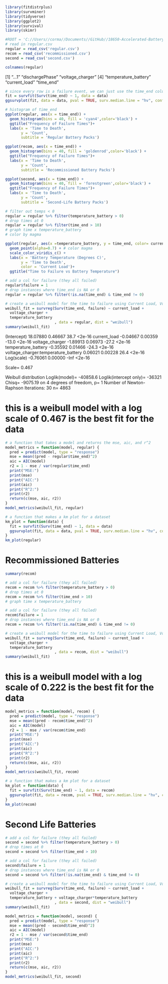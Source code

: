 ```r
library(fitdistrplus)
library(survminer)
library(tidyverse)
library(ggplot2)
library(survival)
library(skimr)
```
```r
#ROOT = 'C://Users//corma//Documents//GitHub//18650-Accelerated-Battery-Life-Testing//'
# read in regular.csv
regular = read_csv('regular.csv')
recom = read_csv('recommissioned.csv')
second = read_csv('second.csv')
```
```r
colnames(regular)
```
[1] "...1"                "dischargePhase"      "voltage_charger"
[4] "temperature_battery" "current_load"        "time_end"

```r
# since every row is a failure event, we can just use the time_end column
fit = survfit(Surv(time_end) ~ 1, data = data)
ggsurvplot(fit, data = data, pval = TRUE, surv.median.line = "hv", conf.int = TRUE) + ggtitle("KM curve for Batteries")
```
```r
# histogram of time_end
ggplot(regular, aes(x = time_end)) +
  geom_histogram(bins = 40, fill = 'cyan4',color='black') +
  ggtitle("Frequency of Failure Times")+
  labs(x = 'Time to Death',
       y = 'Count',
       subtitle = 'Regular Battery Packs')
```

```r
ggplot(recom, aes(x = time_end)) +
  geom_histogram(bins = 40, fill = 'goldenrod',color='black') +
  ggtitle("Frequency of Failure Times")+
  labs(x = 'Time to Death',
       y = 'Count',
       subtitle = 'Recommissioned Battery Packs')
```
```r
ggplot(second, aes(x = time_end)) +
  geom_histogram(bins = 40, fill = 'forestgreen',color='black') +
  ggtitle("Frequency of Failure Times")+
  labs(x = 'Time to Death',
       y = 'Count',
       subtitle = 'Second-Life Battery Packs')
```
```r
# filter out temps < 0
regular = regular %>% filter(temperature_battery > 0)
# drop times at 0
regular = regular %>% filter(time_end > 10)
# graph time x temperature_battery
# color by magma
```

```r
ggplot(regular, aes(x =temperature_battery, y = time_end, color= current_load)) +
  geom_point(alpha=0.7) + # color magma
  scale_color_viridis_c() +
  labs(x = 'Battery Temperature (Degrees C)',
       y = 'Time to Death',
       color = 'Current Load')+
  ggtitle("Time to Failure vs Battery Temperature")
```

```r
# add a col for failure (they all failed)
regular$failure = 1
# drop instances where time_end is NA or 0
regular = regular %>% filter(!is.na(time_end) & time_end != 0)
```
```r
# create a weibull model for the time to failure using Current Load, Voltage Charger, and Temperature Battery
weibull_fit = survreg(Surv(time_end, failure) ~ current_load +
  voltage_charger +
  temperature_battery
                      , data = regular, dist = "weibull")
summary(weibull_fit)
```
(Intercept)                         18.07880    0.46667  38.7 <2e-16
current_load                        -0.04667    0.00359 -13.0 <2e-16
voltage_charger                     -1.89913    0.06973 -27.2 <2e-16
temperature_battery                 -0.35592    0.01466 -24.3 <2e-16
voltage_charger:temperature_battery  0.06021    0.00228  26.4 <2e-16
Log(scale)                          -0.76061    0.00000  -Inf <2e-16

Scale= 0.467

Weibull distribution
Loglik(model)= -40858.6   Loglik(intercept only)= -36321
Chisq= -9075.19 on 4 degrees of freedom, p= 1
Number of Newton-Raphson Iterations: 30
n= 4863


# this is a weibull model with a log scale of 0.467 is the best fit for the data

```r
# a function that takes a model and returns the mse, aic, and r^2
model_metrics = function(model, regular) {
  pred = predict(model, type = "response")
  mse = mean((pred - regular$time_end)^2)
  aic = AIC(model)
  r2 = 1 - mse / var(regular$time_end)
  print("MSE:")
  print(mse)
  print("AIC:")
  print(aic)
  print("R^2:")
  print(r2)
  return(c(mse, aic, r2))
}
model_metrics(weibull_fit, regular)
```
```r
# a function that makes a km plot for a dataset
km_plot = function(data) {
  fit = survfit(Surv(time_end) ~ 1, data = data)
  ggsurvplot(fit, data = data, pval = TRUE, surv.median.line = "hv", conf.int = TRUE) + ggtitle("KM curve for Batteries")
}
km_plot(regular)
```

# Recommissioned Batteries

```r
summary(recom)
```

```r
# add a col for failure (they all failed)
recom = recom %>% filter(temperature_battery > 0)
# drop times at 0
recom = recom %>% filter(time_end > 10)
# graph time x temperature_battery

# add a col for failure (they all failed)
recom$failure = 1
# drop instances where time_end is NA or 0
recom = recom %>% filter(!is.na(time_end) & time_end != 0)

# create a weibull model for the time to failure using Current Load, Voltage Charger, and Temperature Battery
weibull_fit = survreg(Surv(time_end, failure) ~ current_load +
  voltage_charger +
  temperature_battery
                      , data = recom, dist = "weibull")
summary(weibull_fit)
```

# this is a weibull model with a log scale of 0.222 is the best fit for the data

```r
model_metrics = function(model, recom) {
  pred = predict(model, type = "response")
  mse = mean((pred - recom$time_end)^2)
  aic = AIC(model)
  r2 = 1 - mse / var(recom$time_end)
  print("MSE:")
  print(mse)
  print("AIC:")
  print(aic)
  print("R^2:")
  print(r2)
  return(c(mse, aic, r2))
}
model_metrics(weibull_fit, recom)
```
```r
# a function that makes a km plot for a dataset
km_plot = function(data) {
  fit = survfit(Surv(time_end) ~ 1, data = recom)
  ggsurvplot(fit, data = recom, pval = TRUE, surv.median.line = "hv", conf.int = TRUE) + ggtitle("KM curve for Batteries")
}
km_plot(recom)
```

# Second Life Batteries

```r
# add a col for failure (they all failed)
second = second %>% filter(temperature_battery > 0)
# drop times at 0
second = second %>% filter(time_end > 10)

# add a col for failure (they all failed)
second$failure = 1
# drop instances where time_end is NA or 0
second = second %>% filter(!is.na(time_end) & time_end != 0)

# create a weibull model for the time to failure using Current Load, Voltage Charger, and Temperature Battery
weibull_fit = survreg(Surv(time_end, failure) ~ current_load +
  voltage_charger +
  temperature_battery + voltage_charger*temperature_battery
                      , data = second, dist = "weibull")
summary(weibull_fit)
```
```r
model_metrics = function(model, second) {
  pred = predict(model, type = "response")
  mse = mean((pred - second$time_end)^2)
  aic = AIC(model)
  r2 = 1 - mse / var(second$time_end)
  print("MSE:")
  print(mse)
  print("AIC:")
  print(aic)
  print("R^2:")
  print(r2)
  return(c(mse, aic, r2))
}
model_metrics(weibull_fit, second)
```
















